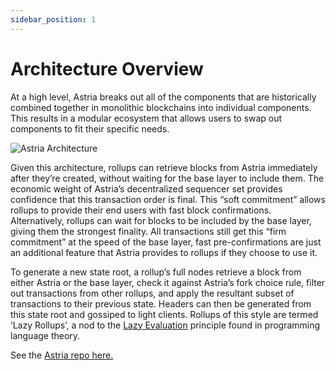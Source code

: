 ```yaml
---
sidebar_position: 1
---
```


# Architecture Overview


<DeploymentsRedirect />

At a high level, Astria breaks out all of the components that are historically
combined together in monolithic blockchains into individual components. This
results in a modular ecosystem that allows users to swap out components to fit
their specific needs.

![Astria Architecture](../assets/astria-architecture.png)

Given this architecture, rollups can retrieve blocks from Astria immediately after they’re created, without waiting for the base layer to include them. The economic weight of Astria’s decentralized sequencer set provides confidence that this transaction order is final. This “soft commitment” allows rollups to provide their end users with fast block confirmations. Alternatively, rollups can wait for blocks to be included by the base layer, giving them the strongest finality. All transactions still get this “firm commitment” at the speed of the base layer, fast pre-confirmations are just an additional feature that Astria provides to rollups if they choose to use it.

To generate a new state root, a rollup’s full nodes retrieve a block from either
Astria or the base layer, check it against Astria’s fork choice rule, filter out
transactions from other rollups, and apply the resultant subset of transactions
to their previous state. Headers can then be generated from this state root and
gossiped to light clients. Rollups of this style are termed ‘Lazy Rollups’, a
nod to the [Lazy
Evaluation](https://en.wikipedia.org/wiki/Lazy_evaluation?ref=blog.astria.org)
principle found in programming language theory.

See the [Astria repo here.](https://github.com/astriaorg/astria)
